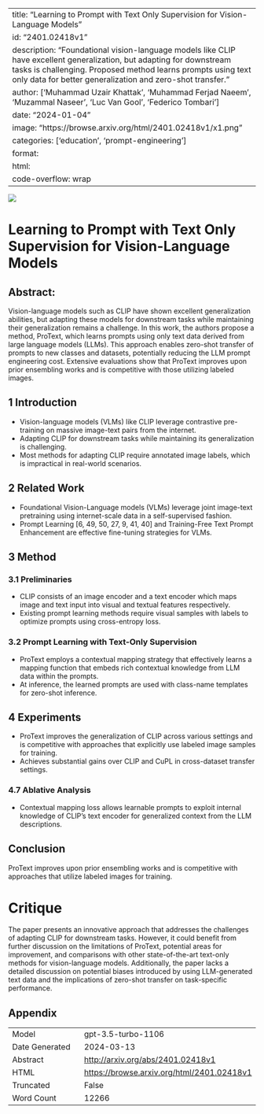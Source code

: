 
---
title: "Learning to Prompt with Text Only Supervision for Vision-Language Models"
id: "2401.02418v1"
description: "Foundational vision-language models like CLIP have excellent generalization, but adapting for downstream tasks is challenging. Proposed method learns prompts using text only data for better generalization and zero-shot transfer."
author: ['Muhammad Uzair Khattak', 'Muhammad Ferjad Naeem', 'Muzammal Naseer', 'Luc Van Gool', 'Federico Tombari']
date: "2024-01-04"
image: "https://browse.arxiv.org/html/2401.02418v1/x1.png"
categories: ['education', 'prompt-engineering']
format:
  html:
    code-overflow: wrap
---

![](https://browse.arxiv.org/html/2401.02418v1/x1.png)

# Learning to Prompt with Text Only Supervision for Vision-Language Models

## Abstract:
Vision-language models such as CLIP have shown excellent generalization abilities, but adapting these models for downstream tasks while maintaining their generalization remains a challenge. In this work, the authors propose a method, ProText, which learns prompts using only text data derived from large language models (LLMs). This approach enables zero-shot transfer of prompts to new classes and datasets, potentially reducing the LLM prompt engineering cost. Extensive evaluations show that ProText improves upon prior ensembling works and is competitive with those utilizing labeled images.

## 1 Introduction

- Vision-language models (VLMs) like CLIP leverage contrastive pre-training on massive image-text pairs from the internet.
- Adapting CLIP for downstream tasks while maintaining its generalization is challenging.
- Most methods for adapting CLIP require annotated image labels, which is impractical in real-world scenarios.

## 2 Related Work

- Foundational Vision-Language models (VLMs) leverage joint image-text pretraining using internet-scale data in a self-supervised fashion.
- Prompt Learning [6, 49, 50, 27, 9, 41, 40] and Training-Free Text Prompt Enhancement are effective fine-tuning strategies for VLMs.

## 3 Method

### 3.1 Preliminaries

- CLIP consists of an image encoder and a text encoder which maps image and text input into visual and textual features respectively.
- Existing prompt learning methods require visual samples with labels to optimize prompts using cross-entropy loss.

### 3.2 Prompt Learning with Text-Only Supervision

- ProText employs a contextual mapping strategy that effectively learns a mapping function that embeds rich contextual knowledge from LLM data within the prompts.
- At inference, the learned prompts are used with class-name templates for zero-shot inference.

## 4 Experiments

- ProText improves the generalization of CLIP across various settings and is competitive with approaches that explicitly use labeled image samples for training.
- Achieves substantial gains over CLIP and CuPL in cross-dataset transfer settings.

### 4.7 Ablative Analysis

- Contextual mapping loss allows learnable prompts to exploit internal knowledge of CLIP's text encoder for generalized context from the LLM descriptions.

## Conclusion

ProText improves upon prior ensembling works and is competitive with approaches that utilize labeled images for training.

# Critique
The paper presents an innovative approach that addresses the challenges of adapting CLIP for downstream tasks. However, it could benefit from further discussion on the limitations of ProText, potential areas for improvement, and comparisons with other state-of-the-art text-only methods for vision-language models. Additionally, the paper lacks a detailed discussion on potential biases introduced by using LLM-generated text data and the implications of zero-shot transfer on task-specific performance.

## Appendix

|          |          |
|----------|----------|
| Model     | gpt-3.5-turbo-1106       |
| Date Generated     | 2024-03-13       |
| Abstract | [http://arxiv.org/abs/2401.02418v1](http://arxiv.org/abs/2401.02418v1)        |
| HTML     | [https://browse.arxiv.org/html/2401.02418v1](https://browse.arxiv.org/html/2401.02418v1)       |
| Truncated       | False       |
| Word Count       | 12266       |